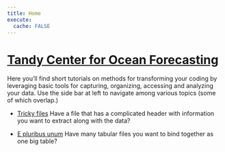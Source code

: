 ```yaml
---
title: Home
execute: 
  cache: FALSE
---
```


# [Tandy Center for Ocean Forecasting](https://www.bigelow.org/services/ocean-forecasting/)

Here you'll find short tutorials on methods for transforming your coding by leveraging basic tools for capturing, organizing, accessing and analyzing your data. Use the side bar at left to navigate among various topics (some of which overlap.)  

+ [Tricky files](files-header-table.qmd) Have a file that has a complicated header with information you want to extract along with the data?

+ [E pluribus unum](files-many.qmd) Have many tabular files you want to bind together as one big table?


